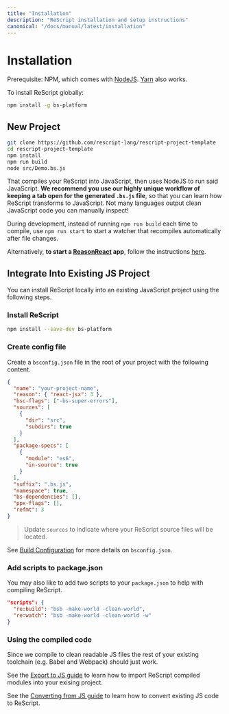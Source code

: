 ```yaml
---
title: "Installation"
description: "ReScript installation and setup instructions"
canonical: "/docs/manual/latest/installation"
---
```


# Installation

Prerequisite: NPM, which comes with [NodeJS](https://nodejs.org/en/). [Yarn](https://yarnpkg.com/en/) also works.

To install ReScript globally:

```sh
npm install -g bs-platform
```

## New Project

```sh
git clone https://github.com/rescript-lang/rescript-project-template
cd rescript-project-template
npm install
npm run build
node src/Demo.bs.js
```

<!-- TODO: rescript template -->

That compiles your ReScript into JavaScript, then uses NodeJS to run said JavaScript. **We recommend you use our highly unique workflow of keeping a tab open for the generated `.bs.js` file**, so that you can learn how ReScript transforms to JavaScript. Not many languages output clean JavaScript code you can manually inspect!

During development, instead of running `npm run build` each time to compile, use `npm run start` to start a watcher that recompiles automatically after file changes.

Alternatively, **to start a [ReasonReact](https://reasonml.github.io/reason-react/en/) app**, follow the instructions [here](https://reasonml.github.io/reason-react/docs/en/installation).

## Integrate Into Existing JS Project

You can install ReScript locally into an existing JavaScript project using the following steps.

### Install ReScript

```sh
npm install --save-dev bs-platform
```

### Create config file

Create a `bsconfig.json` file in the root of your project with the following content.

```json
{
  "name": "your-project-name",
  "reason": { "react-jsx": 3 },
  "bsc-flags": ["-bs-super-errors"],
  "sources": [
    {
      "dir": "src",
      "subdirs": true
    }
  ],
  "package-specs": [
    {
      "module": "es6",
      "in-source": true
    }
  ],
  "suffix": ".bs.js",
  "namespace": true,
  "bs-dependencies": [],
  "ppx-flags": [],
  "refmt": 3
}
```

> Update `sources` to indicate where your ReScript source files will be located.

See [Build Configuration](build-configuration) for more details on `bsconfig.json`.

### Add scripts to package.json

You may also like to add two scripts to your `package.json` to help with compiling ReScript.

```json
"scripts": {
  "re:build": "bsb -make-world -clean-world",
  "re:watch": "bsb -make-world -clean-world -w"
}
```

### Using the compiled code

Since we compile to clean readable JS files the rest of your existing toolchain (e.g. Babel and Webpack) should just work.

See the [Export to JS guide](import-from-export-to-js#export-to-javascript) to learn how to import ReScript compiled modules into your exising project.

See the [Converting from JS guide](converting-from-js) to learn how to convert existing JS code to ReScript.
